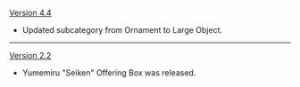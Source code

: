 {{Change History/Header}}
[[Version 4.4]]
* Updated subcategory from Ornament to Large Object.
----
[[Version 2.2]]
* Yumemiru "Seiken" Offering Box was released.